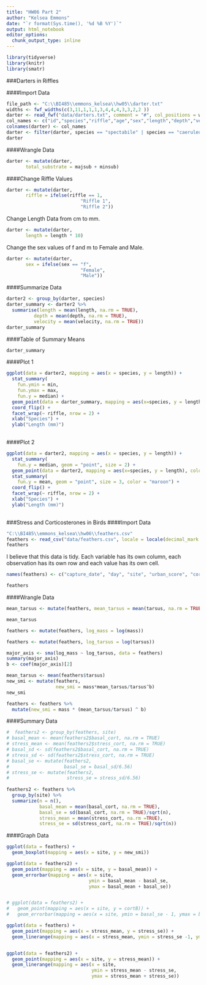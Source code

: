 ```yaml
---
title: "HW06 Part 2"
author: "Kelsea Emmons"
date: "`r format(Sys.time(), '%d %B %Y')`"
output: html_notebook
editor_options: 
  chunk_output_type: inline
---
```


```r
library(tidyverse)
library(knitr)
library(smatr)
```

###Darters in Riffles

####Import Data
```r
file_path <- "C:\\BI485\\emmons_kelsea\\hw05\\darter.txt"
widths <- fwf_widths(c(3,11,1,1,1,3,4,4,4,3,3,2,2 ))
darter <- read_fwf("data/darters.txt", comment = "#", col_positions = widths)
col_names <- c("id","species","riffle","age","sex","length","depth","velocity","temperature","majsub","minsub","majtype","mintype")
colnames(darter) <- col_names
darter <- filter(darter, species == "spectabile" | species == "caeruleum" | species == "blennioides")
darter
```

####Wrangle Data
```r
darter <- mutate(darter,
       total_substrate = majsub + minsub)
```

####Change Riffle Values
```r
darter <- mutate(darter,
       riffle = ifelse(riffle == 1,
                           "Riffle 1",
                           "Riffle 2"))
```

Change Length Data from cm to mm.

```r
darter <- mutate(darter,
       length = length * 10)
```

Change the sex values of f and m to Female and Male.

```r
darter <- mutate(darter,
       sex = ifelse(sex == "f",
                           "Female",
                           "Male"))
```

####Summarize Data
```r
darter2 <- group_by(darter, species)
darter_summary <- darter2 %>%
  summarise(length = mean(length, na.rm = TRUE),
          depth = mean(depth, na.rm = TRUE),
          velocity = mean(velocity, na.rm = TRUE))
darter_summary
```

####Table of Summary Means
```r
darter_summary
```


####Plot 1
```r
ggplot(data = darter2, mapping = aes(x = species, y = length)) +
  stat_summary(
    fun.ymin = min,
    fun.ymax = max,
    fun.y = median) +
  geom_point(data = darter_summary, mapping = aes(x=species, y = length), shape = 15)  +
  coord_flip() +
  facet_wrap(~ riffle, nrow = 2) +
  xlab("Species") +
  ylab("Length (mm)")
  
```

####Plot 2
```r
ggplot(data = darter2, mapping = aes(x = species, y = length)) +
  stat_summary(
    fun.y = median, geom = "point", size = 2) +
  geom_point(data = darter2, mapping = aes(x=species, y = length), color = "gray50")  +
  stat_summary(
    fun.y = mean, geom = "point", size = 3, color = "maroon") +
  coord_flip() +
  facet_wrap(~ riffle, nrow = 2) +
  xlab("Species") +
  ylab("Length (mm)")
  
```





###Stress and Corticosterones in Birds
####Import Data
```r
"C:\\BI485\\emmons_kelsea\\hw06\\feathers.csv"
feathers <- read_csv("data/feathers.csv", locale = locale(decimal_mark = ","))
feathers
```
I believe that this data is tidy. Each variable has its own column, each observation has its own row and each value has its own cell.


```r
names(feathers) <- c("capture_date", "day", "site", "urban_score", "cortF", "cortB", "sex", "smi", "tarsus", "mass", "basal_cort", "stress_cort")

feathers
```

####Wrangle Data
```r
mean_tarsus <- mutate(feathers, mean_tarsus = mean(tarsus, na.rm = TRUE))
```
```r
mean_tarsus
```

```r
feathers <- mutate(feathers, log_mass = log(mass))

feathers <- mutate(feathers, log_tarsus = log(tarsus))

```

```r
major_axis <- sma(log_mass ~ log_tarsus, data = feathers)
summary(major_axis)
b <- coef(major_axis)[2]
```

```r
mean_tarsus <- mean(feathers$tarsus)
new_smi <- mutate(feathers,
                  new_smi = mass*mean_tarsus/tarsus^b)
new_smi

feathers <- feathers %>% 
  mutate(new_smi = mass * (mean_tarsus/tarsus) ^ b)
```

####Summary Data
```r
#  feathers2 <- group_by(feathers, site)
# basal_mean <- mean(feathers2$basal_cort, na.rm = TRUE)
# stress_mean <- mean(feathers2$stress_cort, na.rm = TRUE)
# basal_sd <- sd(feathers2$basal_cort, na.rm = TRUE)
# stress_sd <- sd(feathers2$stress_cort, na.rm = TRUE)
# basal_se <- mutate(feathers2,
#                    basal_se = basal_sd/6.56)
# stress_se <- mutate(feathers2,
#                     stress_se = stress_sd/6.56)
           
feathers2 <- feathers %>% 
  group_by(site) %>% 
  summarize(n = n(),
            basal_mean = mean(basal_cort, na.rm = TRUE),
            basal_se = sd(basal_cort, na.rm = TRUE)/sqrt(n),
            stress_mean = mean(stress_cort, na.rm =TRUE),
            stress_se = sd(stress_cort, na.rm = TRUE)/sqrt(n))
```

####Graph Data
```r
ggplot(data = feathers) + 
  geom_boxplot(mapping = aes(x = site, y = new_smi))
```

```r
ggplot(data = feathers2) +
  geom_point(mapping = aes(x = site, y = basal_mean)) +
  geom_errorbar(mapping = aes(x = site, 
                              ymin = basal_mean - basal_se, 
                              ymax = basal_mean + basal_se))


# ggplot(data = feathers2) +
#   geom_point(mapping = aes(x = site, y = cortB)) +
#   geom_errorbar(mapping = aes(x = site, ymin = basal_se - 1, ymax = basal_se +1))

```

```r
ggplot(data = feathers) +
  geom_point(mapping = aes(x = stress_mean, y = stress_se)) +
  geom_linerange(mapping = aes(x = stress_mean, ymin = stress_se -1, ymax = stress_se +1))


ggplot(data = feathers2) +
  geom_point(mapping = aes(x = site, y = stress_mean)) +
  geom_linerange(mapping = aes(x = site, 
                               ymin = stress_mean - stress_se, 
                               ymax = stress_mean + stress_se))


```

